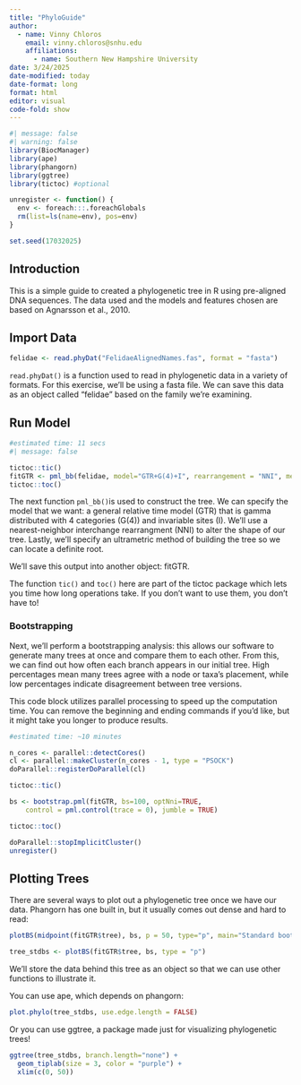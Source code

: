 ```yaml
---
title: "PhyloGuide"
author: 
  - name: Vinny Chloros
    email: vinny.chloros@snhu.edu
    affiliations: 
      - name: Southern New Hampshire University
date: 3/24/2025
date-modified: today
date-format: long
format: html
editor: visual
code-fold: show
---
```


```r
#| message: false
#| warning: false
library(BiocManager)
library(ape)
library(phangorn)
library(ggtree)
library(tictoc) #optional
```

```r
unregister <- function() {
  env <- foreach:::.foreachGlobals
  rm(list=ls(name=env), pos=env)
}

set.seed(17032025)
```

## Introduction

This is a simple guide to created a phylogenetic tree in R using pre-aligned DNA sequences. The data used and the models and features chosen are based on Agnarsson et al., 2010.

## Import Data

```r
felidae <- read.phyDat("FelidaeAlignedNames.fas", format = "fasta")
```

`read.phyDat()` is a function used to read in phylogenetic data in a variety of formats. For this exercise, we'll be using a fasta file. We can save this data as an object called "felidae" based on the family we're examining.

## Run Model

```r
#estimated time: 11 secs
#| message: false

tictoc::tic()
fitGTR <- pml_bb(felidae, model="GTR+G(4)+I", rearrangement = "NNI", method = "ultrametric")
tictoc::toc()
```

The next function `pml_bb()`is used to construct the tree. We can specify the model that we want: a general relative time model (GTR) that is gamma distributed with 4 categories (G(4)) and invariable sites (I). We'll use a nearest-neighbor interchange rearrangment (NNI) to alter the shape of our tree. Lastly, we'll specify an ultrametric method of building the tree so we can locate a definite root.

We'll save this output into another object: fitGTR.

The function `tic()` and `toc()` here are part of the tictoc package which lets you time how long operations take. If you don't want to use them, you don't have to!

### Bootstrapping

Next, we'll perform a bootstrapping analysis: this allows our software to generate many trees at once and compare them to each other. From this, we can find out how often each branch appears in our initial tree. High percentages mean many trees agree with a node or taxa's placement, while low percentages indicate disagreement between tree versions.

This code block utilizes parallel processing to speed up the computation time. You can remove the beginning and ending commands if you'd like, but it might take you longer to produce results.

```r
#estimated time: ~10 minutes

n_cores <- parallel::detectCores()
cl <- parallel::makeCluster(n_cores - 1, type = "PSOCK")
doParallel::registerDoParallel(cl)

tictoc::tic()

bs <- bootstrap.pml(fitGTR, bs=100, optNni=TRUE,
    control = pml.control(trace = 0), jumble = TRUE)

tictoc::toc()

doParallel::stopImplicitCluster()
unregister()
```

## Plotting Trees

There are several ways to plot out a phylogenetic tree once we have our data. Phangorn has one built in, but it usually comes out dense and hard to read:

```r
plotBS(midpoint(fitGTR$tree), bs, p = 50, type="p", main="Standard bootstrap")

tree_stdbs <- plotBS(fitGTR$tree, bs, type = "p")
```

We'll store the data behind this tree as an object so that we can use other functions to illustrate it.

You can use ape, which depends on phangorn:

```r
plot.phylo(tree_stdbs, use.edge.length = FALSE)
```

Or you can use ggtree, a package made just for visualizing phylogenetic trees!

```r
ggtree(tree_stdbs, branch.length="none") +
  geom_tiplab(size = 3, color = "purple") +
  xlim(c(0, 50))
```

